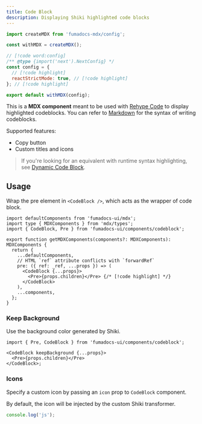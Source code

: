 ```yaml
---
title: Code Block
description: Displaying Shiki highlighted code blocks
---
```


<Wrapper>
<div className="bg-fd-background rounded-lg prose-no-margin">

```js title="config.js"
import createMDX from 'fumadocs-mdx/config';

const withMDX = createMDX();

// [!code word:config]
/** @type {import('next').NextConfig} */
const config = {
  // [!code highlight]
  reactStrictMode: true, // [!code highlight]
}; // [!code highlight]

export default withMDX(config);
```

</div>
</Wrapper>

<Installation name="codeblock" />

This is a **MDX component** meant to be used with [Rehype Code](/docs/headless/mdx/rehype-code) to display highlighted codeblocks.
You can refer to [Markdown](/docs/ui/markdown#codeblock) for the syntax of writing codeblocks.

Supported features:

- Copy button
- Custom titles and icons

> If you're looking for an equivalent with runtime syntax highlighting, see [Dynamic Code Block](/docs/ui/components/dynamic-codeblock).

## Usage

Wrap the pre element in `<CodeBlock />`, which acts as the wrapper of code block.

```tsx title="mdx-components.tsx"
import defaultComponents from 'fumadocs-ui/mdx';
import type { MDXComponents } from 'mdx/types';
import { CodeBlock, Pre } from 'fumadocs-ui/components/codeblock';

export function getMDXComponents(components?: MDXComponents): MDXComponents {
  return {
    ...defaultComponents,
    // HTML `ref` attribute conflicts with `forwardRef`
    pre: ({ ref: _ref, ...props }) => (
      <CodeBlock {...props}>
        <Pre>{props.children}</Pre> {/* [!code highlight] */}
      </CodeBlock>
    ),
    ...components,
  };
}
```

### Keep Background

Use the background color generated by Shiki.

```tsx
import { Pre, CodeBlock } from 'fumadocs-ui/components/codeblock';

<CodeBlock keepBackground {...props}>
  <Pre>{props.children}</Pre>
</CodeBlock>;
```

### Icons

Specify a custom icon by passing an `icon` prop to `CodeBlock` component.

By default, the icon will be injected by the custom Shiki transformer.

```js title="config.js"
console.log('js');
```

